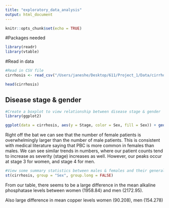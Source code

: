 ```yaml
---
title: "exploratory_data_analysis"
output: html_document
---
```


```r
knitr::opts_chunk$set(echo = TRUE)
```


#Packages needed
```r
library(readr)
library(vtable)
```

#Read in data
```r
#Read in CSV file
cirrhosis <- read_csv("/Users/janeshe/Desktop/611/Project_1/Data/cirrhosis.csv")

head(cirrhosis)
```


## Disease stage & gender
```r
#Create a boxplot to view relationship between disease stage & gender
library(ggplot2)

ggplot(data = cirrhosis, aes(y = Stage, color = Sex, fill = Sex)) + geom_bar(position=position_dodge()) + coord_flip() + ggtitle("Bar Graph of Sex and Disease Stage") + geom_text(stat='count', aes(label=..count..), vjust=-2, hjust = 1, color = "black", position = position_dodge(0.9))
```
Right off the bat we can see that the number of female patients is overwhelmingly larger than the number of male patients. This is consistent with medical literature saying that PBC is more common in females than males. We can see similar trends in numbers, where our patient counts tend to increase as severity (stage) increases as well. However, our peaks occur at stage 3 for women, and stage 4 for men. 



```r
#View some summary statistics between males & females and their general data characteristics 
st(cirrhosis, group = "Sex", group.long = FALSE)
```

From our table, there seems to be a large difference in the mean alkaline phosphatase levels between women (1958.84) and men (2172.95).

Also large difference in mean copper levels women (90.208), men (154.278)